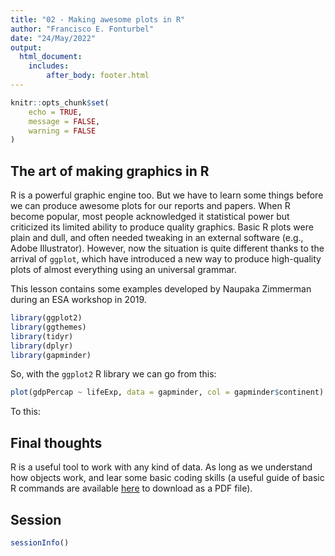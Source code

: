 ```yaml
---
title: "02 - Making awesome plots in R"
author: "Francisco E. Fonturbel"
date: "24/May/2022"
output: 
  html_document:
    includes:
        after_body: footer.html
---
```


```r
knitr::opts_chunk$set(
	echo = TRUE,
	message = FALSE,
	warning = FALSE
)
```

## The art of making graphics in R

R is a powerful graphic engine too. But we have to learn some things before we can produce awesome plots for our reports and papers. When R become popular, most people acknowledged it statistical power but criticized its limited ability to produce quality graphics. Basic R plots were plain and dull, and often needed tweaking in an external software (e.g., Adobe Illustrator). However, now the situation is quite different thanks to the arrival of `ggplot`, which have introduced a new way to produce high-quality plots of almost everything using an universal grammar.

This lesson contains some examples developed by Naupaka Zimmerman during an ESA workshop in 2019.

```r
library(ggplot2)
library(ggthemes)
library(tidyr)
library(dplyr)
library(gapminder)
```

So, with the `ggplot2` R library we can go from this:

```r
plot(gdpPercap ~ lifeExp, data = gapminder, col = gapminder$continent)
```


To this:


## Final thoughts

R is a useful tool to work with any kind of data. As long as we understand how objects work, and lear some basic coding skills (a useful guide of basic R commands are available [here](https://iqss.github.io/dss-workshops/R/Rintro/base-r-cheat-sheet.pdf) to download as a PDF file).

## Session

```r
sessionInfo()
```